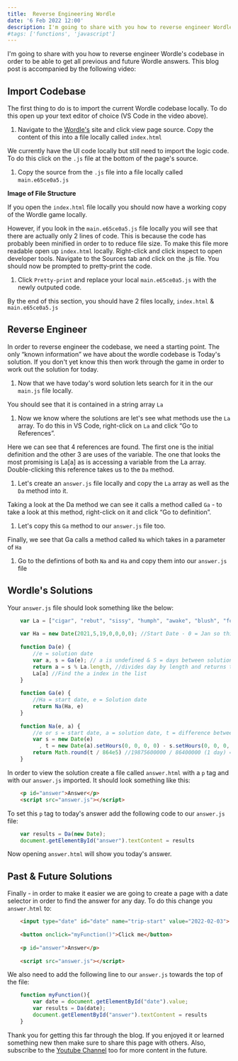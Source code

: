 ```yaml
---
title:  Reverse Engineering Wordle
date: '6 Feb 2022 12:00'
description: I'm going to share with you how to reverse engineer Wordle's codebase in order to be able to get all previous and future Wordle answers.
#tags: ['functions', 'javascript']
---
```


I'm going to share with you how to reverse engineer Wordle's codebase in order to be able to get all previous and future Wordle answers. This blog post is accompanied by the following video:

<YouTube id="zE61v96LMpI"/>

Import Codebase
---------------

The first thing to do is to import the current Wordle codebase locally. To do this open up your text editor of choice (VS Code in the video above).

1.  Navigate to the [Wordle's](https://www.powerlanguage.co.uk/wordle/) site and click view page source. Copy the content of this into a file locally called `index.html`

We currently have the UI code locally but still need to import the logic code. To do this click on the `.js` file at the bottom of the page's source.

1.  Copy the source from the `.js` file into a file locally called `main.e65ce0a5.js`

**Image of File Structure**

If you open the `index.html` file locally you should now have a working copy of the Wordle game locally.

However, if you look in the `main.e65ce0a5.js` file locally you will see that there are actually only 2 lines of code. This is because the code has probably been minified in order to to reduce file size. To make this file more readable open up `index.html` locally. Right-click and click inspect to open developer tools. Navigate to the Sources tab and click on the .js file. You should now be prompted to pretty-print the code.

1.  Click `Pretty-print` and replace your local `main.e65ce0a5.js` with the newly outputed code.

By the end of this section, you should have 2 files locally, `index.html` & `main.e65ce0a5.js`

Reverse Engineer
----------------

In order to reverse engineer the codebase, we need a starting point. The only “known information” we have about the wordle codebase is Today's solution. If you don't yet know this then work through the game in order to work out the solution for today.

1.  Now that we have today's word solution lets search for it in the our `main.js` file locally.

You should see that it is contained in a string array `La`

1.  Now we know where the solutions are let's see what methods use the `La` array. To do this in VS Code, right-click on `La` and click “Go to References”.

Here we can see that 4 references are found. The first one is the initial definition and the other 3 are uses of the variable. The one that looks the most promising is La\[a\] as is accessing a variable from the La array. Double-clicking this reference takes us to the `Da` method.

1.  Let's create an `answer.js` file locally and copy the `La` array as well as the `Da` method into it.

Taking a look at the Da method we can see it calls a method called `Ga` - to take a look at this method, right-click on it and click “Go to definition”.

1.  Let's copy this `Ga` method to our `answer.js` file too.

Finally, we see that Ga calls a method called `Na` which takes in a parameter of `Ha`

1.  Go to the defintions of both `Na` and `Ha` and copy them into our `answer.js` file

Wordle's Solutions
------------------

Your `answer.js` file should look something like the below:

```js
    var La = ["cigar", "rebut", "sissy", "humph", "awake", "blush", "focal", "evade", "naval", "serve", "heath", "dwarf", "model", "karma", "stink", "grade", "quiet", "bench", "abate", "feign", "major", "death", "fresh", "crust", "stool", "colon", "abase", "marry", "react", "batty", "pride", "floss", "helix", "croak", "staff", "paper", "unfed", "whelp", "trawl", "outdo", "adobe", "crazy", "sower", "repay", "digit", "crate", "cluck", "spike", "mimic", "pound", "maxim", "linen", "unmet", "flesh", "booby", "forth", "first", "stand", "belly", "ivory", "seedy", "print", "yearn", "drain", "bribe", "stout", "panel", "crass", "flume", "offal", "agree", "error", "swirl", "argue", "bleed", "delta", "flick", "totem", "wooer", "front", "shrub", "parry", "biome", "lapel", "start", "greet", "goner", "golem", "lusty", "loopy", "round", "audit", "lying", "gamma", "labor", "islet", "civic", "forge", "corny", "moult", "basic", "salad", "agate", "spicy", "spray", "essay", "fjord", "spend", "kebab", "guild", "aback", "motor", "alone", "hatch", "hyper", "thumb", "dowry", "ought", "belch", "dutch", "pilot", "tweed", "comet", "jaunt", "enema", "steed", "abyss", "growl", "fling", "dozen", "boozy", "erode", "world", "gouge", "click", "briar", "great", "altar", "pulpy", "blurt", "coast", "duchy", "groin", "fixer", "group", "rogue", "badly", "smart", "pithy", "gaudy", "chill", "heron", "vodka", "finer", "surer", "radio", "rouge", "perch", "retch", "wrote", "clock", "tilde", "store", "prove", "bring", "solve", "cheat", "grime", "exult", "usher", "epoch", "triad", "break", "rhino", "viral", "conic", "masse", "sonic", "vital", "trace", "using", "peach", "champ", "baton", "brake", "pluck", "craze", "gripe", "weary", "picky", "acute", "ferry", "aside", "tapir", "troll", "unify", "rebus", "boost", "truss", "siege", "tiger", "banal", "slump", "crank", "gorge", "query", "drink", "favor", "abbey", "tangy", "panic", "solar", "shire", "proxy", "point", "robot", "prick", "wince", "crimp", "knoll", "sugar", "whack", "mount", "perky", "could", "wrung", "light", "those", "moist", "shard", "pleat", "aloft", "skill", "elder", "frame", "humor", "pause", "ulcer", "ultra", "robin", "cynic", "agora", "aroma", "caulk", "shake", "pupal", "dodge", "swill", "tacit", "other", "thorn", "trove", "bloke", "vivid", "spill", "chant", "choke", "rupee", "nasty", "mourn", "ahead", "brine", "cloth", "hoard", "sweet", "month", "lapse", "watch", "today", "focus", "smelt", "tease", "cater", "movie", "lynch", "saute", "allow", "renew", "their", "slosh", "purge", "chest", "depot", "epoxy", "nymph", "found", "shall", "harry", "stove", "lowly", "snout", "trope", "fewer", "shawl", "natal", "fibre", "comma", "foray", "scare", "stair", "black", "squad", "royal", "chunk", "mince", "slave", "shame", "cheek", "ample", "flair", "foyer", "cargo", "oxide", "plant", "olive", "inert", "askew", "heist", "shown", "zesty", "hasty", "trash", "fella", "larva", "forgo", "story", "hairy", "train", "homer", "badge", "midst", "canny", "fetus", "butch", "farce", "slung", "tipsy", "metal", "yield", "delve", "being", "scour", "glass", "gamer", "scrap", "money", "hinge", "album", "vouch", "asset", "tiara", "crept", "bayou", "atoll", "manor", "creak", "showy", "phase", "froth", "depth", "gloom", "flood", "trait", "girth", "piety", "payer", "goose", "float", "donor", "atone", "primo", "apron", "blown", "cacao", "loser", "input", "gloat", "awful", "brink", "smite", "beady", "rusty", "retro", "droll", "gawky", "hutch", "pinto", "gaily", "egret", "lilac", "sever", "field", "fluff", "hydro", "flack", "agape", "wench", "voice", "stead", "stalk", "berth", "madam", "night", "bland", "liver", "wedge", "augur", "roomy", "wacky", "flock", "angry", "bobby", "trite", "aphid", "tryst", "midge", "power", "elope", "cinch", "motto", "stomp", "upset", "bluff", "cramp", "quart", "coyly", "youth", "rhyme", "buggy", "alien", "smear", "unfit", "patty", "cling", "glean", "label", "hunky", "khaki", "poker", "gruel", "twice", "twang", "shrug", "treat", "unlit", "waste", "merit", "woven", "octal", "needy", "clown", "widow", "irony", "ruder", "gauze", "chief", "onset", "prize", "fungi", "charm", "gully", "inter", "whoop", "taunt", "leery", "class", "theme", "lofty", "tibia", "booze", "alpha", "thyme", "eclat", "doubt", "parer", "chute", "stick", "trice", "alike", "sooth", "recap", "saint", "liege", "glory", "grate", "admit", "brisk", "soggy", "usurp", "scald", "scorn", "leave", "twine", "sting", "bough", "marsh", "sloth", "dandy", "vigor", "howdy", "enjoy", "valid", "ionic", "equal", "unset", "floor", "catch", "spade", "stein", "exist", "quirk", "denim", "grove", "spiel", "mummy", "fault", "foggy", "flout", "carry", "sneak", "libel", "waltz", "aptly", "piney", "inept", "aloud", "photo", "dream", "stale", "vomit", "ombre", "fanny", "unite", "snarl", "baker", "there", "glyph", "pooch", "hippy", "spell", "folly", "louse", "gulch", "vault", "godly", "threw", "fleet", "grave", "inane", "shock", "crave", "spite", "valve", "skimp", "claim", "rainy", "musty", "pique", "daddy", "quasi", "arise", "aging", "valet", "opium", "avert", "stuck", "recut", "mulch", "genre", "plume", "rifle", "count", "incur", "total", "wrest", "mocha", "deter", "study", "lover", "safer", "rivet", "funny", "smoke", "mound", "undue", "sedan", "pagan", "swine", "guile", "gusty", "equip", "tough", "canoe", "chaos", "covet", "human", "udder", "lunch", "blast", "stray", "manga", "melee", "lefty", "quick", "paste", "given", "octet", "risen", "groan", "leaky", "grind", "carve", "loose", "sadly", "spilt", "apple", "slack", "honey", "final", "sheen", "eerie", "minty", "slick", "derby", "wharf", "spelt", "coach", "erupt", "singe", "price", "spawn", "fairy", "jiffy", "filmy", "stack", "chose", "sleep", "ardor", "nanny", "niece", "woozy", "handy", "grace", "ditto", "stank", "cream", "usual", "diode", "valor", "angle", "ninja", "muddy", "chase", "reply", "prone", "spoil", "heart", "shade", "diner", "arson", "onion", "sleet", "dowel", "couch", "palsy", "bowel", "smile", "evoke", "creek", "lance", "eagle", "idiot", "siren", "built", "embed", "award", "dross", "annul", "goody", "frown", "patio", "laden", "humid", "elite", "lymph", "edify", "might", "reset", "visit", "gusto", "purse", "vapor", "crock", "write", "sunny", "loath", "chaff", "slide", "queer", "venom", "stamp", "sorry", "still", "acorn", "aping", "pushy", "tamer", "hater", "mania", "awoke", "brawn", "swift", "exile", "birch", "lucky", "freer", "risky", "ghost", "plier", "lunar", "winch", "snare", "nurse", "house", "borax", "nicer", "lurch", "exalt", "about", "savvy", "toxin", "tunic", "pried", "inlay", "chump", "lanky", "cress", "eater", "elude", "cycle", "kitty", "boule", "moron", "tenet", "place", "lobby", "plush", "vigil", "index", "blink", "clung", "qualm", "croup", "clink", "juicy", "stage", "decay", "nerve", "flier", "shaft", "crook", "clean", "china", "ridge", "vowel", "gnome", "snuck", "icing", "spiny", "rigor", "snail", "flown", "rabid", "prose", "thank", "poppy", "budge", "fiber", "moldy", "dowdy", "kneel", "track", "caddy", "quell", "dumpy", "paler", "swore", "rebar", "scuba", "splat", "flyer", "horny", "mason", "doing", "ozone", "amply", "molar", "ovary", "beset", "queue", "cliff", "magic", "truce", "sport", "fritz", "edict", "twirl", "verse", "llama", "eaten", "range", "whisk", "hovel", "rehab", "macaw", "sigma", "spout", "verve", "sushi", "dying", "fetid", "brain", "buddy", "thump", "scion", "candy", "chord", "basin", "march", "crowd", "arbor", "gayly", "musky", "stain", "dally", "bless", "bravo", "stung", "title", "ruler", "kiosk", "blond", "ennui", "layer", "fluid", "tatty", "score", "cutie", "zebra", "barge", "matey", "bluer", "aider", "shook", "river", "privy", "betel", "frisk", "bongo", "begun", "azure", "weave", "genie", "sound", "glove", "braid", "scope", "wryly", "rover", "assay", "ocean", "bloom", "irate", "later", "woken", "silky", "wreck", "dwelt", "slate", "smack", "solid", "amaze", "hazel", "wrist", "jolly", "globe", "flint", "rouse", "civil", "vista", "relax", "cover", "alive", "beech", "jetty", "bliss", "vocal", "often", "dolly", "eight", "joker", "since", "event", "ensue", "shunt", "diver", "poser", "worst", "sweep", "alley", "creed", "anime", "leafy", "bosom", "dunce", "stare", "pudgy", "waive", "choir", "stood", "spoke", "outgo", "delay", "bilge", "ideal", "clasp", "seize", "hotly", "laugh", "sieve", "block", "meant", "grape", "noose", "hardy", "shied", "drawl", "daisy", "putty", "strut", "burnt", "tulip", "crick", "idyll", "vixen", "furor", "geeky", "cough", "naive", "shoal", "stork", "bathe", "aunty", "check", "prime", "brass", "outer", "furry", "razor", "elect", "evict", "imply", "demur", "quota", "haven", "cavil", "swear", "crump", "dough", "gavel", "wagon", "salon", "nudge", "harem", "pitch", "sworn", "pupil", "excel", "stony", "cabin", "unzip", "queen", "trout", "polyp", "earth", "storm", "until", "taper", "enter", "child", "adopt", "minor", "fatty", "husky", "brave", "filet", "slime", "glint", "tread", "steal", "regal", "guest", "every", "murky", "share", "spore", "hoist", "buxom", "inner", "otter", "dimly", "level", "sumac", "donut", "stilt", "arena", "sheet", "scrub", "fancy", "slimy", "pearl", "silly", "porch", "dingo", "sepia", "amble", "shady", "bread", "friar", "reign", "dairy", "quill", "cross", "brood", "tuber", "shear", "posit", "blank", "villa", "shank", "piggy", "freak", "which", "among", "fecal", "shell", "would", "algae", "large", "rabbi", "agony", "amuse", "bushy", "copse", "swoon", "knife", "pouch", "ascot", "plane", "crown", "urban", "snide", "relay", "abide", "viola", "rajah", "straw", "dilly", "crash", "amass", "third", "trick", "tutor", "woody", "blurb", "grief", "disco", "where", "sassy", "beach", "sauna", "comic", "clued", "creep", "caste", "graze", "snuff", "frock", "gonad", "drunk", "prong", "lurid", "steel", "halve", "buyer", "vinyl", "utile", "smell", "adage", "worry", "tasty", "local", "trade", "finch", "ashen", "modal", "gaunt", "clove", "enact", "adorn", "roast", "speck", "sheik", "missy", "grunt", "snoop", "party", "touch", "mafia", "emcee", "array", "south", "vapid", "jelly", "skulk", "angst", "tubal", "lower", "crest", "sweat", "cyber", "adore", "tardy", "swami", "notch", "groom", "roach", "hitch", "young", "align", "ready", "frond", "strap", "puree", "realm", "venue", "swarm", "offer", "seven", "dryer", "diary", "dryly", "drank", "acrid", "heady", "theta", "junto", "pixie", "quoth", "bonus", "shalt", "penne", "amend", "datum", "build", "piano", "shelf", "lodge", "suing", "rearm", "coral", "ramen", "worth", "psalm", "infer", "overt", "mayor", "ovoid", "glide", "usage", "poise", "randy", "chuck", "prank", "fishy", "tooth", "ether", "drove", "idler", "swath", "stint", "while", "begat", "apply", "slang", "tarot", "radar", "credo", "aware", "canon", "shift", "timer", "bylaw", "serum", "three", "steak", "iliac", "shirk", "blunt", "puppy", "penal", "joist", "bunny", "shape", "beget", "wheel", "adept", "stunt", "stole", "topaz", "chore", "fluke", "afoot", "bloat", "bully", "dense", "caper", "sneer", "boxer", "jumbo", "lunge", "space", "avail", "short", "slurp", "loyal", "flirt", "pizza", "conch", "tempo", "droop", "plate", "bible", "plunk", "afoul", "savoy", "steep", "agile", "stake", "dwell", "knave", "beard", "arose", "motif", "smash", "broil", "glare", "shove", "baggy", "mammy", "swamp", "along", "rugby", "wager", "quack", "squat", "snaky", "debit", "mange", "skate", "ninth", "joust", "tramp", "spurn", "medal", "micro", "rebel", "flank", "learn", "nadir", "maple", "comfy", "remit", "gruff", "ester", "least", "mogul", "fetch", "cause", "oaken", "aglow", "meaty", "gaffe", "shyly", "racer", "prowl", "thief", "stern", "poesy", "rocky", "tweet", "waist", "spire", "grope", "havoc", "patsy", "truly", "forty", "deity", "uncle", "swish", "giver", "preen", "bevel", "lemur", "draft", "slope", "annoy", "lingo", "bleak", "ditty", "curly", "cedar", "dirge", "grown", "horde", "drool", "shuck", "crypt", "cumin", "stock", "gravy", "locus", "wider", "breed", "quite", "chafe", "cache", "blimp", "deign", "fiend", "logic", "cheap", "elide", "rigid", "false", "renal", "pence", "rowdy", "shoot", "blaze", "envoy", "posse", "brief", "never", "abort", "mouse", "mucky", "sulky", "fiery", "media", "trunk", "yeast", "clear", "skunk", "scalp", "bitty", "cider", "koala", "duvet", "segue", "creme", "super", "grill", "after", "owner", "ember", "reach", "nobly", "empty", "speed", "gipsy", "recur", "smock", "dread", "merge", "burst", "kappa", "amity", "shaky", "hover", "carol", "snort", "synod", "faint", "haunt", "flour", "chair", "detox", "shrew", "tense", "plied", "quark", "burly", "novel", "waxen", "stoic", "jerky", "blitz", "beefy", "lyric", "hussy", "towel", "quilt", "below", "bingo", "wispy", "brash", "scone", "toast", "easel", "saucy", "value", "spice", "honor", "route", "sharp", "bawdy", "radii", "skull", "phony", "issue", "lager", "swell", "urine", "gassy", "trial", "flora", "upper", "latch", "wight", "brick", "retry", "holly", "decal", "grass", "shack", "dogma", "mover", "defer", "sober", "optic", "crier", "vying", "nomad", "flute", "hippo", "shark", "drier", "obese", "bugle", "tawny", "chalk", "feast", "ruddy", "pedal", "scarf", "cruel", "bleat", "tidal", "slush", "semen", "windy", "dusty", "sally", "igloo", "nerdy", "jewel", "shone", "whale", "hymen", "abuse", "fugue", "elbow", "crumb", "pansy", "welsh", "syrup", "terse", "suave", "gamut", "swung", "drake", "freed", "afire", "shirt", "grout", "oddly", "tithe", "plaid", "dummy", "broom", "blind", "torch", "enemy", "again", "tying", "pesky", "alter", "gazer", "noble", "ethos", "bride", "extol", "decor", "hobby", "beast", "idiom", "utter", "these", "sixth", "alarm", "erase", "elegy", "spunk", "piper", "scaly", "scold", "hefty", "chick", "sooty", "canal", "whiny", "slash", "quake", "joint", "swept", "prude", "heavy", "wield", "femme", "lasso", "maize", "shale", "screw", "spree", "smoky", "whiff", "scent", "glade", "spent", "prism", "stoke", "riper", "orbit", "cocoa", "guilt", "humus", "shush", "table", "smirk", "wrong", "noisy", "alert", "shiny", "elate", "resin", "whole", "hunch", "pixel", "polar", "hotel", "sword", "cleat", "mango", "rumba", "puffy", "filly", "billy", "leash", "clout", "dance", "ovate", "facet", "chili", "paint", "liner", "curio", "salty", "audio", "snake", "fable", "cloak", "navel", "spurt", "pesto", "balmy", "flash", "unwed", "early", "churn", "weedy", "stump", "lease", "witty", "wimpy", "spoof", "saner", "blend", "salsa", "thick", "warty", "manic", "blare", "squib", "spoon", "probe", "crepe", "knack", "force", "debut", "order", "haste", "teeth", "agent", "widen", "icily", "slice", "ingot", "clash", "juror", "blood", "abode", "throw", "unity", "pivot", "slept", "troop", "spare", "sewer", "parse", "morph", "cacti", "tacky", "spool", "demon", "moody", "annex", "begin", "fuzzy", "patch", "water", "lumpy", "admin", "omega", "limit", "tabby", "macho", "aisle", "skiff", "basis", "plank", "verge", "botch", "crawl", "lousy", "slain", "cubic", "raise", "wrack", "guide", "foist", "cameo", "under", "actor", "revue", "fraud", "harpy", "scoop", "climb", "refer", "olden", "clerk", "debar", "tally", "ethic", "cairn", "tulle", "ghoul", "hilly", "crude", "apart", "scale", "older", "plain", "sperm", "briny", "abbot", "rerun", "quest", "crisp", "bound", "befit", "drawn", "suite", "itchy", "cheer", "bagel", "guess", "broad", "axiom", "chard", "caput", "leant", "harsh", "curse", "proud", "swing", "opine", "taste", "lupus", "gumbo", "miner", "green", "chasm", "lipid", "topic", "armor", "brush", "crane", "mural", "abled", "habit", "bossy", "maker", "dusky", "dizzy", "lithe", "brook", "jazzy", "fifty", "sense", "giant", "surly", "legal", "fatal", "flunk", "began", "prune", "small", "slant", "scoff", "torus", "ninny", "covey", "viper", "taken", "moral", "vogue", "owing", "token", "entry", "booth", "voter", "chide", "elfin", "ebony", "neigh", "minim", "melon", "kneed", "decoy", "voila", "ankle", "arrow", "mushy", "tribe", "cease", "eager", "birth", "graph", "odder", "terra", "weird", "tried", "clack", "color", "rough", "weigh", "uncut", "ladle", "strip", "craft", "minus", "dicey", "titan", "lucid", "vicar", "dress", "ditch", "gypsy", "pasta", "taffy", "flame", "swoop", "aloof", "sight", "broke", "teary", "chart", "sixty", "wordy", "sheer", "leper", "nosey", "bulge", "savor", "clamp", "funky", "foamy", "toxic", "brand", "plumb", "dingy", "butte", "drill", "tripe", "bicep", "tenor", "krill", "worse", "drama", "hyena", "think", "ratio", "cobra", "basil", "scrum", "bused", "phone", "court", "camel", "proof", "heard", "angel", "petal", "pouty", "throb", "maybe", "fetal", "sprig", "spine", "shout", "cadet", "macro", "dodgy", "satyr", "rarer", "binge", "trend", "nutty", "leapt", "amiss", "split", "myrrh", "width", "sonar", "tower", "baron", "fever", "waver", "spark", "belie", "sloop", "expel", "smote", "baler", "above", "north", "wafer", "scant", "frill", "awash", "snack", "scowl", "frail", "drift", "limbo", "fence", "motel", "ounce", "wreak", "revel", "talon", "prior", "knelt", "cello", "flake", "debug", "anode", "crime", "salve", "scout", "imbue", "pinky", "stave", "vague", "chock", "fight", "video", "stone", "teach", "cleft", "frost", "prawn", "booty", "twist", "apnea", "stiff", "plaza", "ledge", "tweak", "board", "grant", "medic", "bacon", "cable", "brawl", "slunk", "raspy", "forum", "drone", "women", "mucus", "boast", "toddy", "coven", "tumor", "truer", "wrath", "stall", "steam", "axial", "purer", "daily", "trail", "niche", "mealy", "juice", "nylon", "plump", "merry", "flail", "papal", "wheat", "berry", "cower", "erect", "brute", "leggy", "snipe", "sinew", "skier", "penny", "jumpy", "rally", "umbra", "scary", "modem", "gross", "avian", "greed", "satin", "tonic", "parka", "sniff", "livid", "stark", "trump", "giddy", "reuse", "taboo", "avoid", "quote", "devil", "liken", "gloss", "gayer", "beret", "noise", "gland", "dealt", "sling", "rumor", "opera", "thigh", "tonga", "flare", "wound", "white", "bulky", "etude", "horse", "circa", "paddy", "inbox", "fizzy", "grain", "exert", "surge", "gleam", "belle", "salvo", "crush", "fruit", "sappy", "taker", "tract", "ovine", "spiky", "frank", "reedy", "filth", "spasm", "heave", "mambo", "right", "clank", "trust", "lumen", "borne", "spook", "sauce", "amber", "lathe", "carat", "corer", "dirty", "slyly", "affix", "alloy", "taint", "sheep", "kinky", "wooly", "mauve", "flung", "yacht", "fried", "quail", "brunt", "grimy", "curvy", "cagey", "rinse", "deuce", "state", "grasp", "milky", "bison", "graft", "sandy", "baste", "flask", "hedge", "girly", "swash", "boney", "coupe", "endow", "abhor", "welch", "blade", "tight", "geese", "miser", "mirth", "cloud", "cabal", "leech", "close", "tenth", "pecan", "droit", "grail", "clone", "guise", "ralph", "tango", "biddy", "smith", "mower", "payee", "serif", "drape", "fifth", "spank", "glaze", "allot", "truck", "kayak", "virus", "testy", "tepee", "fully", "zonal", "metro", "curry", "grand", "banjo", "axion", "bezel", "occur", "chain", "nasal", "gooey", "filer", "brace", "allay", "pubic", "raven", "plead", "gnash", "flaky", "munch", "dully", "eking", "thing", "slink", "hurry", "theft", "shorn", "pygmy", "ranch", "wring", "lemon", "shore", "mamma", "froze", "newer", "style", "moose", "antic", "drown", "vegan", "chess", "guppy", "union", "lever", "lorry", "image", "cabby", "druid", "exact", "truth", "dopey", "spear", "cried", "chime", "crony", "stunk", "timid", "batch", "gauge", "rotor", "crack", "curve", "latte", "witch", "bunch", "repel", "anvil", "soapy", "meter", "broth", "madly", "dried", "scene", "known", "magma", "roost", "woman", "thong", "punch", "pasty", "downy", "knead", "whirl", "rapid", "clang", "anger", "drive", "goofy", "email", "music", "stuff", "bleep", "rider", "mecca", "folio", "setup", "verso", "quash", "fauna", "gummy", "happy", "newly", "fussy", "relic", "guava", "ratty", "fudge", "femur", "chirp", "forte", "alibi", "whine", "petty", "golly", "plait", "fleck", "felon", "gourd", "brown", "thrum", "ficus", "stash", "decry", "wiser", "junta", "visor", "daunt", "scree", "impel", "await", "press", "whose", "turbo", "stoop", "speak", "mangy", "eying", "inlet", "crone", "pulse", "mossy", "staid", "hence", "pinch", "teddy", "sully", "snore", "ripen", "snowy", "attic", "going", "leach", "mouth", "hound", "clump", "tonal", "bigot", "peril", "piece", "blame", "haute", "spied", "undid", "intro", "basal", "shine", "gecko", "rodeo", "guard", "steer", "loamy", "scamp", "scram", "manly", "hello", "vaunt", "organ", "feral", "knock", "extra", "condo", "adapt", "willy", "polka", "rayon", "skirt", "faith", "torso", "match", "mercy", "tepid", "sleek", "riser", "twixt", "peace", "flush", "catty", "login", "eject", "roger", "rival", "untie", "refit", "aorta", "adult", "judge", "rower", "artsy", "rural", "shave"] 
    
    var Ha = new Date(2021,5,19,0,0,0,0); //Start Date - 0 = Jan so this is 19th June 2021
    
    function Da(e) {
        //e = solution date
        var a, s = Ga(e); // a is undefined & S = days between solution date & start date
        return a = s % La.length, //divides day by length and returns the remainder (allows the game to loop words) so if day is 200 & length is 2000 then 200/2000 does not return whole number so 200 is returned however if 2001/2000 then 1 is returned
        La[a] //Find the a index in the list 
    }
    
    function Ga(e) {
        //Ha = start date, e = Solution date
        return Na(Ha, e)
    }
    
    function Na(e, a) {
        //e or s = start date, a = solution date, t = difference between solution date & start date in milliseconds
        var s = new Date(e) 
          , t = new Date(a).setHours(0, 0, 0, 0) - s.setHours(0, 0, 0, 0); //number of milliseconds since January 1, 1970 00:00:0
        return Math.round(t / 864e5) //19875600000 / 86400000 (1 day) = find out how many days between 2 dates rounded to nearest day
    }
``` 

In order to view the solution create a file called `answer.html` with a `p` tag and with our `answer.js` imported. It should look something like this:

```html
    <p id="answer">Answer</p>
    <script src="answer.js"></script>
``` 

To set this `p` tag to today's answer add the following code to our `answer.js` file:

```js
    var results = Da(new Date);
    document.getElementById("answer").textContent = results
``` 

Now opening `answer.html` will show you today's answer.

Past & Future Solutions
-----------------------

Finally - in order to make it easier we are going to create a page with a date selector in order to find the answer for any day. To do this change you `answer.html` to:

```html
    <input type="date" id="date" name="trip-start" value="2022-02-03">
    
    <button onclick="myFunction()">Click me</button>
    
    <p id="answer">Answer</p>
    
    <script src="answer.js"></script>
```  

We also need to add the following line to our `answer.js` towards the top of the file:

```js
    function myFunction(){
        var date = document.getElementById("date").value;
        var results = Da(date);
        document.getElementById("answer").textContent = results
    }
```   

Thank you for getting this far through the blog. If you enjoyed it or learned something new then make sure to share this page with others. Also, subscribe to the [Youtube Channel](https://www.youtube.com/c/RyanGaudion) too for more content in the future.